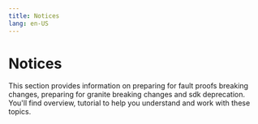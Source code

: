 ```yaml
---
title: Notices
lang: en-US
---
```



# Notices

This section provides information on preparing for fault proofs breaking changes, preparing for granite breaking changes and sdk deprecation. You'll find overview, tutorial to help you understand and work with these topics.

<Cards>
  <Card title="Preparing for fault proofs breaking changes" href="/builders/notices/fp-changes" />

  <Card title="Preparing for granite breaking changes" href="/builders/notices/granite-changes" />

  <Card title="Sdk Deprecation" href="/builders/notices/sdk-deprecation" />
</Cards>
